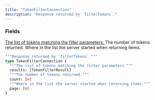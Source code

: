 ```yaml
---
title: "TokenFilterConnection"
description: "Response returned by `filterTokens`."
---
```


### Fields

<a href="/api-reference/types/tokenfilterresult">
  <ResponseField name="results" type="[TokenFilterResult]">
    The list of tokens matching the filter parameters.
  </ResponseField>
</a>

<ResponseField name="count" type="Int">
  The number of tokens returned.
</ResponseField>

<ResponseField name="page" type="Int">
  Where in the list the server started when returning items.
</ResponseField>


```graphql TokenFilterConnection
"""Response returned by `filterTokens`."""
type TokenFilterConnection {
  """The list of tokens matching the filter parameters."""
  results: [TokenFilterResult]
  """The number of tokens returned."""
  count: Int
  """Where in the list the server started when returning items."""
  page: Int
}
```
